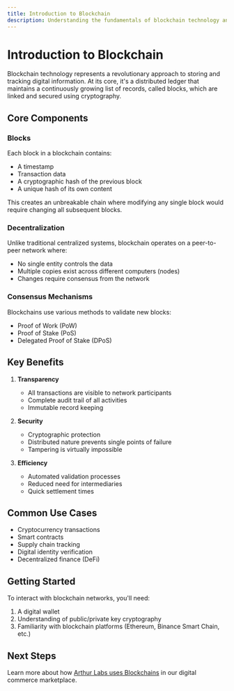 ```yaml
---
title: Introduction to Blockchain
description: Understanding the fundamentals of blockchain technology and its core components
---
```


# Introduction to Blockchain

Blockchain technology represents a revolutionary approach to storing and tracking digital information. At its core, it's a distributed ledger that maintains a continuously growing list of records, called blocks, which are linked and secured using cryptography.

## Core Components

### Blocks
Each block in a blockchain contains:
- A timestamp
- Transaction data
- A cryptographic hash of the previous block
- A unique hash of its own content

This creates an unbreakable chain where modifying any single block would require changing all subsequent blocks.

### Decentralization
Unlike traditional centralized systems, blockchain operates on a peer-to-peer network where:
- No single entity controls the data
- Multiple copies exist across different computers (nodes)
- Changes require consensus from the network

### Consensus Mechanisms
Blockchains use various methods to validate new blocks:
- Proof of Work (PoW)
- Proof of Stake (PoS)
- Delegated Proof of Stake (DPoS)

## Key Benefits

1. **Transparency**
   - All transactions are visible to network participants
   - Complete audit trail of all activities
   - Immutable record keeping

2. **Security**
   - Cryptographic protection
   - Distributed nature prevents single points of failure
   - Tampering is virtually impossible

3. **Efficiency**
   - Automated validation processes
   - Reduced need for intermediaries
   - Quick settlement times

## Common Use Cases

- Cryptocurrency transactions
- Smart contracts
- Supply chain tracking
- Digital identity verification
- Decentralized finance (DeFi)

## Getting Started

To interact with blockchain networks, you'll need:
1. A digital wallet
2. Understanding of public/private key cryptography
3. Familiarity with blockchain platforms (Ethereum, Binance Smart Chain, etc.)

## Next Steps

Learn more about how [Arthur Labs uses Blockchains](/documentation/Blockchain%20Infrastructure/how-arthur-labs-uses-blockchains) in our digital commerce marketplace.
